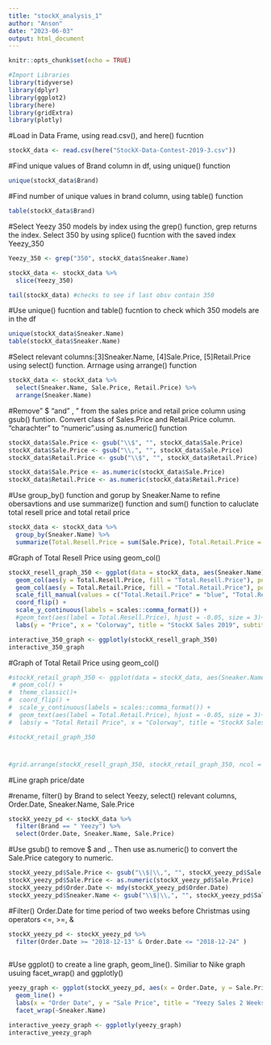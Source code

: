 ```yaml
---
title: "stockX_analysis_1"
author: "Anson"
date: "2023-06-03"
output: html_document
---
```


```r
knitr::opts_chunk$set(echo = TRUE)

#Import Libraries
library(tidyverse)
library(dplyr)
library(ggplot2)
library(here)
library(gridExtra)
library(plotly)

```

#Load in Data Frame, using read.csv(), and here() fucntion
```r
stockX_data <- read.csv(here("StockX-Data-Contest-2019-3.csv"))

```

#Find unique values of Brand column in df, using unique() function
```r
unique(stockX_data$Brand)

```

#Find number of unique values in brand column, using table() function
```r
table(stockX_data$Brand)

```

#Select Yeezy 350 models by index using the grep() function, grep returns the index. Select 350 by using splice() fucntion with the saved index Yeezy_350
```r
Yeezy_350 <- grep("350", stockX_data$Sneaker.Name)

stockX_data <- stockX_data %>%
  slice(Yeezy_350)

tail(stockX_data) #checks to see if last obsv contain 350

```

#Use unique() fucntion and table() fucntion to check which 350 models are in the df
```r
unique(stockX_data$Sneaker.Name)
table(stockX_data$Sneaker.Name)
```

#Select relevant columns:[3]Sneaker.Name, [4]Sale.Price, [5]Retail.Price using select() function. Arrnage using arrange() function
```r
stockX_data <- stockX_data %>%
  select(Sneaker.Name, Sale.Price, Retail.Price) %>%
  arrange(Sneaker.Name)

```

#Remove" $ "and" , " from the sales price and retail price column using gsub() funtion. Convert class of Sales.Price and Retail.Price column. "charachter" to "numeric".using as.numeric() function
```r

stockX_data$Sale.Price <- gsub("\\$", "", stockX_data$Sale.Price)
stockX_data$Sale.Price <- gsub("\\,", "", stockX_data$Sale.Price)
stockX_data$Retail.Price <- gsub("\\$", "", stockX_data$Retail.Price)

stockX_data$Sale.Price <- as.numeric(stockX_data$Sale.Price)
stockX_data$Retail.Price <- as.numeric(stockX_data$Retail.Price)

```

#Use group_by() function and gorup by Sneaker.Name to refine obersavtions and use summarize() function and sum() function to caluclate total resell price and total retail price
```r
stockX_data <- stockX_data %>%
  group_by(Sneaker.Name) %>%
  summarize(Total.Resell.Price = sum(Sale.Price), Total.Retail.Price = sum(Retail.Price))

```


#Graph of Total Resell Price using geom_col()
```r
stockX_resell_graph_350 <- ggplot(data = stockX_data, aes(Sneaker.Name))+
  geom_col(aes(y = Total.Resell.Price, fill = "Total.Resell.Price"), position = "stack") +
  geom_col(aes(y = Total.Retail.Price, fill = "Total.Retail.Price"), position = "stack") +
  scale_fill_manual(values = c("Total.Retail.Price" = "blue", "Total.Resell.Price" = "forestgreen")) +
  coord_flip() +
  scale_y_continuous(labels = scales::comma_format()) +
  #geom_text(aes(label = Total.Resell.Price), hjust = -0.05, size = 3)+
  labs(y = "Price", x = "Colorway", title = "StockX Sales 2019", subtitle = "Adidas Yeezy Boost 350") 

interactive_350_graph <- ggplotly(stockX_resell_graph_350)
interactive_350_graph

```
#Graph of Total Retail Price using geom_col()
```r
#stockX_retail_graph_350 <- ggplot(data = stockX_data, aes(Sneaker.Name, Total.Retail.Price))+
 # geom_col() +
#  theme_classic()+
#  coord_flip() +
#  scale_y_continuous(labels = scales::comma_format()) +
#  geom_text(aes(label = Total.Retail.Price), hjust = -0.05, size = 3)+
#  labs(y = "Total Retail Price", x = "Colorway", title = "StockX Sales 2019", subtitle = "Adidas Yeezy Boost 350") 

#stockX_retail_graph_350
```

#
```r
#grid.arrange(stockX_resell_graph_350, stockX_retail_graph_350, ncol = 1)

```







#Line graph price/date

#rename, filter() by Brand to select Yeezy, select() relevant columns, Order.Date, Sneaker.Name, Sale.Price
```r
stockX_yeezy_pd <- stockX_data %>%
  filter(Brand == " Yeezy") %>%
  select(Order.Date, Sneaker.Name, Sale.Price)

```

#Use gsub() to remove $ and ,. Then use as.numeric() to convert the Sale.Price category to numeric. 
```r
stockX_yeezy_pd$Sale.Price <- gsub("\\$|\\,", "", stockX_yeezy_pd$Sale.Price)
stockX_yeezy_pd$Sale.Price <- as.numeric(stockX_yeezy_pd$Sale.Price)
stockX_yeezy_pd$Order.Date <- mdy(stockX_yeezy_pd$Order.Date)
stockX_yeezy_pd$Sneaker.Name <- gsub("\\$|\\,", "", stockX_yeezy_pd$Sale.Price)
```

#Filter() Order.Date for time period of two weeks before Christmas using operators <=, >=, &
```r
stockX_yeezy_pd <- stockX_yeezy_pd %>%
  filter(Order.Date >= "2018-12-13" & Order.Date <= "2018-12-24" )
  
```

#Use ggplot() to create a line graph, geom_line(). Similiar to Nike graph usuing facet_wrap() and ggplotly()
```r
yeezy_graph <- ggplot(stockX_yeezy_pd, aes(x = Order.Date, y = Sale.Price, color = Sneaker.Name)) +
  geom_line() +
  labs(x = "Order Date", y = "Sale Price", title = "Yeezy Sales 2 Weeks before Christmas") +
  facet_wrap(~Sneaker.Name)

interactive_yeezy_graph <- ggplotly(yeezy_graph)
interactive_yeezy_graph
```

